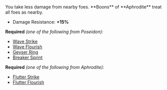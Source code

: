 
<Boon title="Island Getaway" iconKey="duos/island-getaway" type="duo">
You take less damage from nearby foes. **Boons** of **Aphrodite** treat all foes as nearby.

- Damage Resistance: **+15%**

</Boon>

**Required** _(one of the following from Poseidon):_

- [Wave Strike](/boons/poseidon#wave-strike)
- [Wave Flourish](/boons/poseidon#wave-flourish)
- [Geyser Ring](/boons/poseidon#geyser-ring)
- [Breaker Sprint](/boons/poseidon#breaker-sprint)

**Required** _(one of the following from Aphrodite):_

- [Flutter Strike](/boons/aphrodite#flutter-strike)
- [Flutter Flourish](/boons/aphrodite#flutter-flourish)
